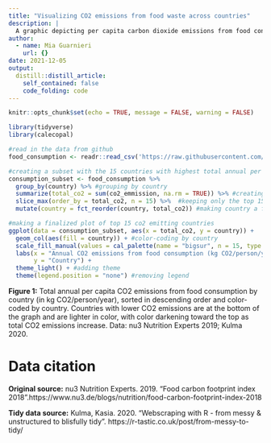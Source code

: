 ```yaml
---
title: "Visualizing CO2 emissions from food waste across countries"
description: |
  A graphic depicting per capita carbon dioxide emissions from food consumption of the 15 highest-emitting countries.
author:
  - name: Mia Guarnieri
    url: {}
date: 2021-12-05
output:
  distill::distill_article:
    self_contained: false
    code_folding: code
---
```


```r
knitr::opts_chunk$set(echo = TRUE, message = FALSE, warning = FALSE)

library(tidyverse)
library(calecopal)
```

```r
#read in the data from github
food_consumption <- readr::read_csv('https://raw.githubusercontent.com/rfordatascience/tidytuesday/master/data/2020/2020-02-18/food_consumption.csv')

#creating a subset with the 15 countries with highest total annual per capita CO2 emissions from food consumption
consumption_subset <- food_consumption %>% 
  group_by(country) %>% #grouping by country
  summarize(total_co2 = sum(co2_emmission, na.rm = TRUE)) %>% #creating summary table with total co2 emissions per country
  slice_max(order_by = total_co2, n = 15) %>%  #keeping only the top 15 countries
  mutate(country = fct_reorder(country, total_co2)) #making country a factor with level order based on total CO2 emissions 

#making a finalized plot of top 15 co2 emitting countries
ggplot(data = consumption_subset, aes(x = total_co2, y = country)) +
  geom_col(aes(fill = country)) + #color-coding by country
  scale_fill_manual(values = cal_palette(name = "bigsur", n = 15, type = "continuous")) + #selecting palette
  labs(x = "Annual CO2 emissions from food consumption (kg CO2/person/year)", #adding labels
       y = "Country") + 
  theme_light() + #adding theme
  theme(legend.position = "none") #removing legend

```

**Figure 1:** Total annual per capita CO2 emissions from food consumption by country (in kg CO2/person/year), sorted in descending order and color-coded by country. Countries with lower CO2 emissions are at the bottom of the graph and are lighter in color, with color darkening toward the top as total CO2 emissions increase. Data: nu3 Nutrition Experts 2019; Kulma 2020.

# Data citation
**Original source:** nu3 Nutrition Experts. 2019. "Food carbon footprint index 2018".https://www.nu3.de/blogs/nutrition/food-carbon-footprint-index-2018

**Tidy data source:** Kulma, Kasia. 2020. "Webscraping with R - from messy & unstructured to blisfully tidy". https://r-tastic.co.uk/post/from-messy-to-tidy/